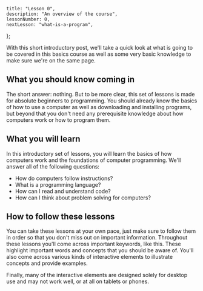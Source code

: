 
	title: "Lesson 0",
	description: "An overview of the course",
	lessonNumber: 0,
	nextLesson: "what-is-a-program",
};

With this short introductory post, we'll take a quick look at what is going to be covered in this basics course as well as some very basic knowledge to make sure we're on the same page.

## What you should know coming in

The short answer: nothing. But to be more clear, this set of lessons is made for absolute beginners to programming. You should already know the basics of how to use a computer as well as downloading and installing programs, but beyond that you don't need any prerequisite knowledge about how computers work or how to program them.

## What you will learn

In this introductory set of lessons, you will learn the basics of how computers work and the foundations of computer programming. We'll answer all of the following questions:

- How do computers follow instructions?
- What is a programming language?
- How can I read and understand code?
- How can I think about problem solving for computers?

## How to follow these lessons

You can take these lessons at your own pace, just make sure to follow them in order so that you don't miss out on important information. Throughout these lessons you'll come across important <FancyText>keywords</FancyText>, like this. These highlight important words and concepts that you should be aware of. You'll also come across various kinds of interactive elements to illustrate concepts and provide examples.

Finally, many of the interactive elements are designed solely for desktop use and may not work well, or at all on tablets or phones.

